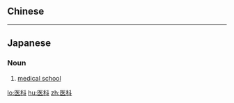{{also|醫科}}
==Chinese==
{{zh-see|醫科}}

----

==Japanese==
{{ja-kanjitab|い|か|yomi=o}}

===Noun===
{{ja-noun|いか|kyu=醫科}}

# [[medical school]]

[[lo:医科]]
[[hu:医科]]
[[zh:医科]]
